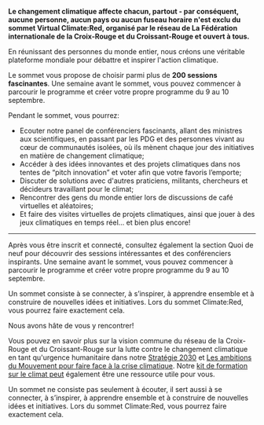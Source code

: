 
<ConferenceOver />

**Le changement climatique affecte chacun, partout - par conséquent, aucune personne, aucun pays ou aucun fuseau horaire n'est exclu du sommet Virtual Climate:Red, organisé par le réseau de La Fédération internationale de la Croix-Rouge et du Croissant-Rouge et ouvert à tous.**

En réunissant des personnes du monde entier, nous créons une véritable plateforme mondiale pour débattre et inspirer l'action climatique.

Le sommet vous propose de choisir parmi plus de **200 sessions fascinantes**. Une semaine avant le sommet, vous pouvez commencer à parcourir le programme et créer votre propre programme du 9 au 10 septembre.

Pendant le sommet, vous pourrez:

- Ecouter notre panel de conférenciers fascinants, allant des ministres aux scientifiques, en passant par les PDG et des personnes vivant au cœur de communautés isolées, où ils mènent chaque jour des initiatives en matière de changement climatique;
- Accéder à des idées innovantes et des projets climatiques dans nos tentes de “pitch innovation” et voter afin que votre favoris l’emporte;
- Discuter de solutions avec d'autres praticiens, militants, chercheurs et décideurs travaillant pour le climat;
- Rencontrer des gens du monde entier lors de discussions de café virtuelles et aléatoires;
- Et faire des visites virtuelles de projets climatiques, ainsi que jouer à des jeux climatiques en temps réel… et bien plus encore!

---

Après vous être inscrit et connecté, consultez également la section Quoi de neuf pour découvrir des sessions intéressantes et des conférenciers inspirants. Une semaine avant le sommet, vous pouvez commencer à parcourir le programme et créer votre propre programme du 9 au 10 septembre.

Un sommet consiste à se connecter, à s’inspirer, à apprendre ensemble et à construire de nouvelles idées et initiatives. Lors du sommet Climate:Red, vous pourrez faire exactement cela.

Nous avons hâte de vous y rencontrer!

<AtriumVideo />

Vous pouvez en savoir plus sur la vision commune du réseau de la Croix-Rouge et du Croissant-Rouge sur la lutte contre le changement climatique en tant qu'urgence humanitaire dans notre [Stratégie 2030](https://future-rcrc.com/strategy-2030/) et [Les ambitions du Mouvement pour faire face à la crise climatique](https://media.ifrc.org/ifrc/wp-content/uploads/sites/5/2020/02/Movement-Climate-Ambitions-2020-final.pdf). Notre [kit de formation sur le climat peut](https://www.climatecentre.org/training/) également être une ressource utile pour vous.

Un sommet ne consiste pas seulement à écouter, il sert aussi à se connecter, à s’inspirer, à apprendre ensemble et à construire de nouvelles idées et initiatives. Lors du sommet Climate:Red, vous pourrez faire exactement cela.
